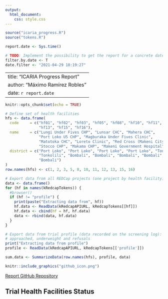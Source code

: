 ```yaml
---
output: 
  html_document: 
    css: style.css
---
```


```r
source("icaria_progress.R")
source("tokens.R")

report.date <- Sys.time()

# TODO: Implement the possibility to get the report for a concrete date
filter.by.date <- T
date.filter <- "2021-04-29 10:19:27"
```

---
title: "ICARIA Progress Report"
author: "Máximo Ramírez Robles"
date: `r report.date`
---

```r
knitr::opts_chunk$set(echo = TRUE)

# Define set of health facilities
hfs <- data.frame(
  code     = c("hf01", "hf02", "hf03", "hf05", "hf08", "hf10", "hf11", "hf12", 
               "hf13", "hf15", "hf16"),
  name     = c("Lungi Under Fives CHP", "Lunsar CHC", "Mahera CHC", 
               "Port Loko U5 CHP", "Magburaka Under Fives Clinic", 
               "Matotoka CHC", "Loreto Clinic", "Red Cross (Makeni City) CHP", 
               "Stocco CHP", "Makama CHP", "Makeni Government Hospital"),
  district = c("Port Loko", "Port Loko", "Port Loko", "Port Loko", "Tonkolili",
               "Tonkolili", "Bombali", "Bombali", "Bombali", "Bombali", 
               "Bombali")
)
row.names(hfs) <- c(1, 2, 3, 5, 8, 10, 11, 12, 13, 15, 16)

# Export data from all REDCap projects (one project by health facility)
data <- data.frame()
for (hf in names(kRedcapTokens)) {
  #browser()
  if (hf != "profile") {
    print(paste("Extracting data from", hf))
    hf.data <- ReadData(kRedcapAPIURL, kRedcapTokens[[hf]])
    hf.data <- cbind(hf = hf, hf.data)
    data <- rbind(data, hf.data)
  }
}

# Export data from trial profile (data recorded on the screening log): penta1,
# approached, underweight and refusals
print("Extracting data from profile")
profile <- ReadData(kRedcapAPIURL, kRedcapTokens[['profile']])

sum.data <- SummarizeData(row.names(hfs), profile, data)
```

```r
knitr::include_graphics("github_icon.png")
```
[Report GitHub Repository](https://github.com/maxramirez84/r_icaria_progress_report)

## Trial Health Facilities Status
